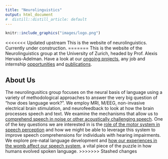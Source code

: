 ```yaml
---
title: "Neurolinguistics"
output: html_document
#  distill::distill_article: default
---
```


::: floatting
```r
knitr::include_graphics("images/logo.png")
```

<<<<<<< Updated upstream
This is the website of neurolinguistics. Currently under construction.
=======
This is the website of the Neurolinguistics group at the University of Zurich, headed by Prof. Alexis Hervais-Adelman. Have a look at our [ongoing projects](Projects.html), any job and internship [opportunities](Vacancies.html) and [publications](Publications.html).

## About Us

The neurolingusitics group focuses on the neural basis of language using a variety of methodological approaches to answer the very big question of "how does language work?". We employ MRI, M/EEG, non-invasive electrical brain stimulation, and neurofeedback to look at how the brain processes speech and text. We examine the mechanisms that allow us to [comprehend speech in noise or other acoustically challenging speech](Projects.html#audio-motor-integration). One of the key questions we are interested in is the [role of the motor system in speech perception](Projects.html#audio-motor-integration) and how we might be able to leverage this system to improve speech comprehensions for individuals with hearing impairments. We explore pre-natal language development and [how our experiences in the womb affect our speech system](Projects.html#in-utero-vocal-learning), a vital piece of the puzzle in how humans evolved spoken language.
>>>>>>> Stashed changes
:::
